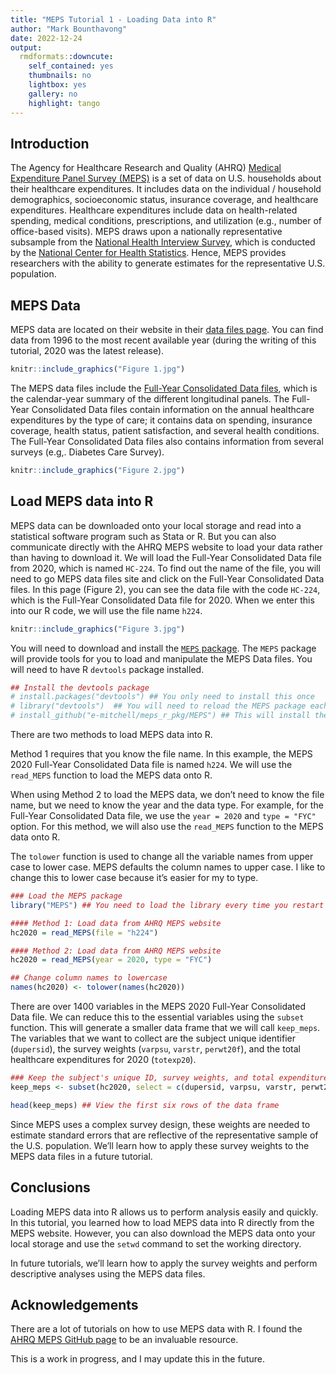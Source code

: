 ```yaml
---
title: "MEPS Tutorial 1 - Loading Data into R"
author: "Mark Bounthavong"
date: 2022-12-24
output:
  rmdformats::downcute:
    self_contained: yes
    thumbnails: no
    lightbox: yes
    gallery: no
    highlight: tango
---
```


## Introduction
The Agency for Healthcare Research and Quality (AHRQ) [Medical Expenditure Panel Survey (MEPS)](https://www.meps.ahrq.gov/mepsweb/) is a set of data on U.S. households about their healthcare expenditures. It includes data on the individual / household demographics, socioeconomic status, insurance coverage, and healthcare expenditures. Healthcare expenditures include data on health-related spending, medical conditions, prescriptions, and utilization (e.g., number of office-based visits). MEPS draws upon a nationally representative subsample from the [National Health Interview Survey](https://www.cdc.gov/nchs/nhis/index.htm?CDC_AA_refVal=https%3A%2F%2Fwww.cdc.gov%2Fnchs%2Fnhis.htm), which is conducted by the [National Center for Health Statistics](https://www.cdc.gov/nchs/index.htm). Hence, MEPS provides researchers with the ability to generate estimates for the representative U.S. population. 

## MEPS Data
MEPS data are located on their website in their [data files page](https://www.meps.ahrq.gov/mepsweb/data_stats/download_data_files.jsp). You can find data from 1996 to the most recent available year (during the writing of this tutorial, 2020 was the latest release).

```r
knitr::include_graphics("Figure 1.jpg")
```

The MEPS data files include the [Full-Year Consolidated Data files](https://www.meps.ahrq.gov/mepsweb/data_stats/download_data_files_detail.jsp?cboPufNumber=HC-224), which is the calendar-year summary of the different longitudinal panels. The Full-Year Consolidated Data files contain information on the annual healthcare expenditures by the type of care; it contains data on spending, insurance coverage, health status, patient satisfaction, and several health conditions. The Full-Year Consolidated Data files also contains information from several surveys (e.g,. Diabetes Care Survey). 


```r
knitr::include_graphics("Figure 2.jpg")
```

## Load MEPS data into R
MEPS data can be downloaded onto your local storage and read into a statistical software program such as Stata or R. But you can also communicate directly with the AHRQ MEPS website to load your data rather than having to download it. We will load the Full-Year Consolidated Data file from 2020, which is named `HC-224`. To find out the name of the file, you will need to go MEPS data files site and click on the Full-Year Consolidated Data files. In this page (Figure 2), you can see the data file with the code `HC-224`, which is the Full-Year Consolidated Data file for 2020. When we enter this into our R code, we will use the file name `h224`.

```r
knitr::include_graphics("Figure 3.jpg")
```

You will need to download and install the [`MEPS` package](https://github.com/e-mitchell/meps_r_pkg). The `MEPS` package will provide tools for you to load and manipulate the MEPS Data files. You will need to have R `devtools` package installed. 

```r
## Install the devtools package
# install.packages("devtools") ## You only need to install this once
# library("devtools")  ## You will need to reload the MEPS package each time you restart R
# install_github("e-mitchell/meps_r_pkg/MEPS") ## This will install the MEPS package for R
```

There are two methods to load MEPS data into R.

Method 1 requires that you know the file name. In this example, the MEPS 2020 Full-Year Consolidated Data file is named `h224`. We will use the `read_MEPS` function to load the MEPS data onto R.

When using Method 2 to load the MEPS data, we don't need to know the file name, but we need to know the year and the data type. For example, for the Full-Year Consolidated Data file, we use the `year = 2020` and `type = "FYC"` option. For this method, we will also use the `read_MEPS` function to the MEPS data onto R.

The `tolower` function is used to change all the variable names from upper case to lower case. MEPS defaults the column names to upper case. I like to change this to lower case because it's easier for my to type. 

```r
### Load the MEPS package
library("MEPS") ## You need to load the library every time you restart R

#### Method 1: Load data from AHRQ MEPS website
hc2020 = read_MEPS(file = "h224")

#### Method 2: Load data from AHRQ MEPS website
hc2020 = read_MEPS(year = 2020, type = "FYC")

## Change column names to lowercase
names(hc2020) <- tolower(names(hc2020))
```

There are over 1400 variables in the MEPS 2020 Full-Year Consolidated Data file. We can reduce this to the essential variables using the `subset` function. This will generate a smaller data frame that we will call `keep_meps`. The variables that we want to collect are the subject unique identifier (`dupersid`), the survey weights (`varpsu`, `varstr`, `perwt20f`), and the total healthcare expenditures for 2020 (`totexp20`). 

```r
### Keep the subject's unique ID, survey weights, and total expenditures
keep_meps <- subset(hc2020, select = c(dupersid, varpsu, varstr, perwt20f, totexp20))

head(keep_meps) ## View the first six rows of the data frame
```

Since MEPS uses a complex survey design, these weights are needed to estimate standard errors that are reflective of the representative sample of the U.S. population. We'll learn how to apply these survey weights to the MEPS data files in a future tutorial.

## Conclusions
Loading MEPS data into R allows us to perform analysis easily and quickly. In this tutorial, you learned how to load MEPS data into R directly from the MEPS website. However, you can also download the MEPS data onto your local storage and use the `setwd` command to set the working directory. 

In future tutorials, we'll learn how to apply the survey weights and perform descriptive analyses using the MEPS data files. 

## Acknowledgements
There are a lot of tutorials on how to use MEPS data with R. I found the [AHRQ MEPS GitHub page](https://github.com/HHS-AHRQ/MEPS) to be an invaluable resource. 

This is a work in progress, and I may update this in the future. 
